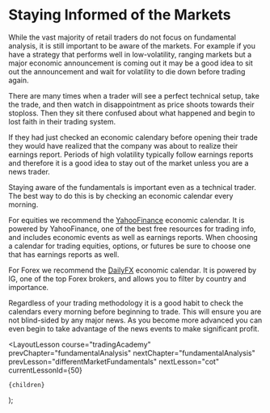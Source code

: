 
# Staying Informed of the Markets

While the vast majority of retail traders do not focus on fundamental analysis, it is still important to be aware of the
markets. For example if you have a strategy that performs well in low-volatility, ranging markets but a major economic
announcement is coming out it may be a good idea to sit out the announcement and wait for volatility to die down
before trading again.

There are many times when a trader will see a perfect technical setup, take the trade, and then watch in disappointment
as price shoots towards their stoploss. Then they sit there confused about what happened and begin to lost faith
in their trading system.

If they had just checked an economic calendary before opening their trade they would have realized that the company was about
to realize their earnings report. Periods of high volatility typically follow earnings reports and therefore it is a good
idea to stay out of the market unless you are a news trader.

Staying aware of the fundamentals is important even as a technical trader. The best way to do this is by checking an
economic calendar every morning.

For equities we recommend the [YahooFinance](https://finance.yahoo.com/calendar/) economic calendar. It is powered by
YahooFinance, one of the best free resources for trading info, and includes economic events as well as earnings reports.
When choosing a calendar for trading equities, options, or futures be sure to choose one that has earnings reports
as well.

For Forex we recommend the [DailyFX](https://www.dailyfx.com/economic-calendar) economic calendar. It is powered by IG, one
of the top Forex brokers, and allows you to filter by country and importance.

Regardless of your trading methodology it is a good habit to check the calendars every morning before beginning to trade.
This will ensure you are not blind-sided by any major news. As you become more advanced you can even begin to take
advantage of the news events to make significant profit.

  <LayoutLesson
    course="tradingAcademy"
    prevChapter="fundamentalAnalysis"
    nextChapter="fundamentalAnalysis"
    prevLesson="differentMarketFundamentals"
    nextLesson="cot"
    currentLessonId={50}
  >
    {children}
  </LayoutLesson>
);
